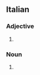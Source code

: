 ==Italian==

===Adjective===
{{head|it|adjective form|g=f-p}}

# {{adj form of|it|zingaro||f|p}}

===Noun===
{{head|it|noun form|g=f-p}}

# {{feminine plural of|it|zingaro}}